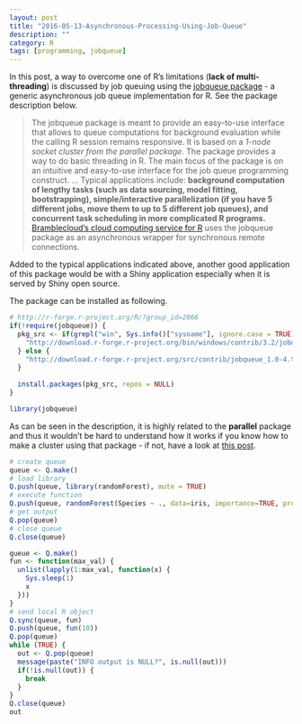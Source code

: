 ```yaml
---
layout: post
title: "2016-05-13-Asynchronous-Processing-Using-Job-Queue"
description: ""
category: R
tags: [programming, jobqueue]
---
```


In this post, a way to overcome one of R's limitations (**lack of multi-threading**) is discussed by job queuing using the [jobqueue package](http://jobqueue.r-forge.r-project.org/) - a generic asynchronous job queue implementation for R. See the package description below.

> The jobqueue package is meant to provide an easy-to-use interface that allows to queue computations for background evaluation while the calling R session remains responsive. It is based on a *1-node socket cluster from the parallel package*. The package provides a way to do basic threading in R. The main focus of the package is on an intuitive and easy-to-use interface for the job queue programming construct. … Typical applications include: **background computation of lengthy tasks (such as data sourcing, model fitting, bootstrapping), simple/interactive parallelization (if you have 5 different jobs, move them to up to 5 different job queues), and concurrent task scheduling in more complicated R programs.** [Bramblecloud's cloud computing service for R](https://www.bramblecloud.com/) uses the jobqueue package as an asynchronous wrapper for synchronous remote connections.

Added to the typical applications indicated above, another good application of this package would be with a Shiny application especially when it is served by Shiny open source.

The package can be installed as following.

```r
# http://r-forge.r-project.org/R/?group_id=2066
if(!require(jobqueue)) {
  pkg_src <- if(grepl("win", Sys.info()["sysname"], ignore.case = TRUE)) {
    "http://download.r-forge.r-project.org/bin/windows/contrib/3.2/jobqueue_1.0-4.zip"
  } else {
    "http://download.r-forge.r-project.org/src/contrib/jobqueue_1.0-4.tar.gz"
  }
  
  install.packages(pkg_src, repos = NULL)
}

library(jobqueue)
```

As can be seen in the description, it is highly related to the **parallel** package and thus it wouldn't be hard to understand how it works if you know how to make a cluster using that package - if not, have a look at [this post](http://jaehyeon-kim.github.io/2015/03/Parallel-Processing-on-Single-Machine-Part-I.html). 

```r
# create queue
queue <- Q.make()
# load library
Q.push(queue, library(randomForest), mute = TRUE)
# execute function
Q.push(queue, randomForest(Species ~ ., data=iris, importance=TRUE, proximity=TRUE)$call)
# get output
Q.pop(queue)
# close queue
Q.close(queue)
```


```r
queue <- Q.make()
fun <- function(max_val) {
  unlist(lapply(1:max_val, function(x) {
    Sys.sleep(1)
    x
  }))
}
# send local R object
Q.sync(queue, fun)
Q.push(queue, fun(10))
Q.pop(queue)
while (TRUE) {
  out <- Q.pop(queue)
  message(paste("INFO output is NULL?", is.null(out)))
  if(!is.null(out)) {
    break
  }
}
Q.close(queue)
out
```






